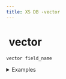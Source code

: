 ```yaml
---
title: XS DB -vector
---
```


# <img src="../assets/docuBadge (11).png" alt="" data-size="line" /> vector <a href="#xs-vector" id="xs-vector"></a>

`vector field_name`

<details>

<summary>Examples</summary>

```javascript
vector embedding     // A vector field for ML embeddings
vector coordinates  // A vector field for spatial coordinates
vector features     // A vector field for feature vectors
```

</details>
